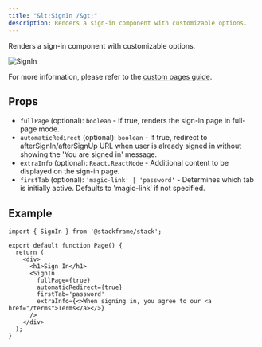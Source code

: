 ```yaml
---
title: "&lt;SignIn /&gt;"
description: Renders a sign-in component with customizable options.
---
```


Renders a sign-in component with customizable options.

<div className="stack-white-image-showcase stack-350h">
  <img src="../imgs/sign-in.png" alt="SignIn" />
</div>

For more information, please refer to the [custom pages guide](../customization/custom-pages.mdx).

## Props

- `fullPage` (optional): `boolean` - If true, renders the sign-in page in full-page mode.
- `automaticRedirect` (optional): `boolean` - If true, redirect to afterSignIn/afterSignUp URL when user is already signed in without showing the 'You are signed in' message.
- `extraInfo` (optional): `React.ReactNode` - Additional content to be displayed on the sign-in page.
- `firstTab` (optional): `'magic-link' | 'password'` - Determines which tab is initially active. Defaults to 'magic-link' if not specified.

## Example

```tsx
import { SignIn } from '@stackframe/stack';

export default function Page() {
  return (
    <div>
      <h1>Sign In</h1>
      <SignIn
        fullPage={true}
        automaticRedirect={true}
        firstTab='password'
        extraInfo={<>When signing in, you agree to our <a href="/terms">Terms</a></>}
      />
    </div>
  );
}
```
